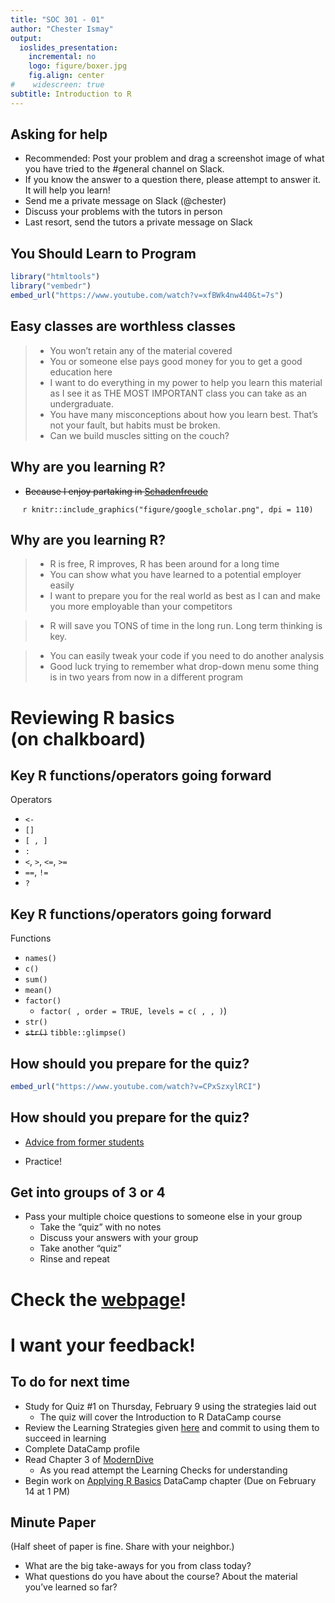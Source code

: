 ```yaml
---
title: "SOC 301 - 01"
author: "Chester Ismay"
output:
  ioslides_presentation:
    incremental: no
    logo: figure/boxer.jpg
    fig.align: center
#    widescreen: true
subtitle: Introduction to R
---
```



## Asking for help

- Recommended:  Post your problem and drag a screenshot image of what you have tried to the #general channel on Slack.
- If you know the answer to a question there, please attempt to answer it.  It will help you learn!
- Send me a private message on Slack (@chester)
- Discuss your problems with the tutors in person
- Last resort, send the tutors a private message on Slack

## You Should Learn to Program

```r
library("htmltools")
library("vembedr")
embed_url("https://www.youtube.com/watch?v=xfBWk4nw440&t=7s")
```


## Easy classes are worthless classes

> - You won't retain any of the material covered
> - You or someone else pays good money for you to get a good education here
> - I want to do everything in my power to help you learn this material as I see it as THE MOST IMPORTANT class you can take as an undergraduate.
> - You have many misconceptions about how you learn best.  That's not your fault, but habits must be broken.
> - Can we build muscles sitting on the couch?

## Why are you learning R?

- ~~Because I enjoy partaking in [Schadenfreude](https://en.wikipedia.org/wiki/Schadenfreude)~~

<center>
`r knitr::include_graphics("figure/google_scholar.png", dpi = 110)`
</center>

## Why are you learning R?

> - R is free, R improves, R has been around for a long time
> - You can show what you have learned to a potential employer easily
> - I want to prepare you for the real world as best as I can and make you more employable than your competitors

> - R will save you TONS of time in the long run. Long term thinking is key.

>    - You can easily tweak your code if you need to do another analysis
>    - Good luck trying to remember what drop-down menu some thing is in two years from now in a different program

# Reviewing R basics <br> (on chalkboard)

## Key R functions/operators going forward

Operators

- `<-`
- `[]`
- `[ , ]`
- `:`
- `<`, `>`, `<=`, `>=`
- `==`, `!=`
- `?`

## Key R functions/operators going forward

Functions

- `names()`
- `c()`
- `sum()`
- `mean()`
- `factor()`
    - `factor( , order = TRUE, levels = c( , , )`)
- `str()`
- ~~`str()`~~ `tibble::glimpse()`

## How should you prepare for the quiz?

```r
embed_url("https://www.youtube.com/watch?v=CPxSzxylRCI")
```

## How should you prepare for the quiz?

- [Advice from former students](http://ismayc.github.io/soc301_s2017/advice_from_former/index.html)

- Practice!

## Get into groups of 3 or 4

- Pass your multiple choice questions to someone else in your group
    - Take the "quiz" with no notes
    - Discuss your answers with your group
    - Take another "quiz"
    - Rinse and repeat

# Check the [webpage](https://ismayc.github.io/soc301_s2017/)!

# I want your feedback!

## To do for next time

- Study for Quiz #1 on Thursday, February 9 using the strategies laid out 
    - The quiz will cover the Introduction to R DataCamp course 
- Review the Learning Strategies given [here](http://www.learningscientists.org/posters) and commit to using them to succeed in learning
- Complete DataCamp profile
- Read Chapter 3 of [ModernDive](http://moderndive.com)
    - As you read attempt the Learning Checks for understanding
- Begin work on [Applying R Basics](https://campus.datacamp.com/courses/effective-data-storytelling-using-the-tidyverse/applying-r-basics?ex=1) DataCamp chapter (Due on February 14 at 1 PM)

## Minute Paper

(Half sheet of paper is fine.  Share with your neighbor.)

- What are the big take-aways for you from class today?
- What questions do you have about the course?  About the material you've learned so far?